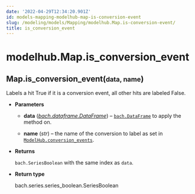 ```yaml
---
date: '2022-04-29T12:34:20.901Z'
id: models-mapping-modelhub-map-is-conversion-event
slug: /modeling/models/Mapping/modelhub.Map.is-conversion-event/
title: is_conversion_event
---
```


# modelhub.Map.is_conversion_event

<div class="method">
<h2 class="signature-class"><span class="additional-name">Map.</span><span class="name">is_conversion_event(</span><small class="parameter-list"><span class="parameter" id="data">data</span>, <span class="parameter" id="name">name</span></small>)</h2>


<div class="content">

Labels a hit True if it is a conversion event, all other hits are labeled False.


* **Parameters**

    
    * **data** ([*bach.dataframe.DataFrame*](/docs/modeling/bach/api-reference/DataFrame/bach.DataFrame/#bach.DataFrame)) – [`bach.DataFrame`](/docs/modeling/bach/api-reference/DataFrame/bach.DataFrame/#bach.DataFrame) to apply the method on.


    * **name** (*str*) – the name of the conversion to label as set in
    [`ModelHub.conversion_events`](/docs/modeling/modelhub-api-reference/ModelHub/modelhub.ModelHub.conversion-events/#modelhub.ModelHub.conversion-events).



* **Returns**

    `bach.SeriesBoolean` with the same index as `data`.



* **Return type**

    bach.series.series_boolean.SeriesBoolean



</div>

</div>

